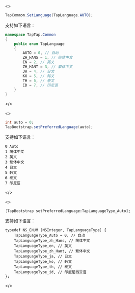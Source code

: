 <MultiLang>

<>

```cs
TapCommon.SetLanguage(TapLanguage.AUTO);
```

支持如下语言：


```cs
namespace TapTap.Common
{
    public enum TapLanguage
    {
        AUTO = 0, // 自动
        ZH_HANS = 1, // 简体中文
        EN = 2, // 英文
        ZH_HANT = 3, // 繁体中文
        JA = 4, // 日文
        KO = 5, // 韩文
        TH = 6, // 泰文
        ID = 7, // 印尼语
    }
}
```

</>

<>

```java
int auto = 0;
TapBootstrap.setPreferredLanguage(auto);
```

支持如下语言：

```
0 Auto
1 简体中文
2 英文
3 繁体中文
4 日文
5 韩文
6 泰文
7 印尼语
```

</>

<>

```objc
[TapBootstrap setPreferredLanguage:TapLanguageType_Auto];
```

支持如下语言：

```objc
typedef NS_ENUM (NSInteger, TapLanguageType) {
    TapLanguageType_Auto = 0, // 自动
    TapLanguageType_zh_Hans, // 简体中文
    TapLanguageType_en, // 英文
    TapLanguageType_zh_Hant, // 繁体中文
    TapLanguageType_ja, // 日文
    TapLanguageType_ko, // 韩文
    TapLanguageType_th, // 泰文
    TapLanguageType_id, // 印度尼西亚语
};
```

</>

</MultiLang>